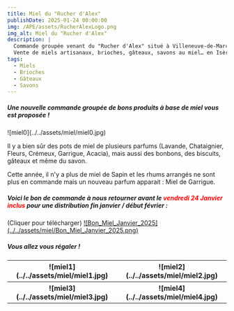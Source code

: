 ```yaml
---
title: Miel du "Rucher d'Alex"
publishDate: 2025-01-24 00:00:00
img: /APE/assets/RucherAlexLogo.png
img_alt: Miel du "Rucher d'Alex"
description: |
  Commande groupée venant du "Rucher d'Alex" situé à Villeneuve-de-Marc
  Vente de miels artisanaux, brioches, gâteaux, savons au miel… en Isère
tags:
  - Miels
  - Brioches
  - Gâteaux
  - Savons
---
```


<p>
<h5>Une nouvelle commande groupée de bons produits à base de miel vous est proposée !</h5>
</p>

<p>
  ![miel0](../../assets/miel/miel0.jpg)
</p>

<p>
Il y a bien sûr des pots de miel de plusieurs parfums (Lavande, Chataignier, Fleurs, Crémeux, Garrigue, Acacia), mais aussi des bonbons, des biscuits, gâteaux et même du savon.
</p>

<p>
Cette année, il n'y a plus de miel de Sapin et les rhums arrangés ne sont plus en commande mais un nouveau parfum apparait : Miel de Garrigue.
</p>

<p>
<h5>
Voici le bon de commande à nous retourner avant le <span style="color:red">vendredi 24 Janvier inclus</span>
pour une distribution fin janvier / début février :
</h5>
(Cliquer pour télécharger)
<a href='/APE/assets/Bon_Miel_Janvier_2025.pdf' target='_blank'>![Bon_Miel_Janvier_2025](../../assets/miel/Bon_Miel_Janvier_2025.png)</a>
</p>
<p>
<h5>Vous allez vous régaler !</h5>
</p>

<p>
<table>
    <tr >
        <th width='300'>
          ![miel1](../../assets/miel/miel1.jpg)
        </th>
        <th width='300'>
          ![miel2](../../assets/miel/miel2.jpg)
        </th>        
      </tr>
      <tr>
        <th width='300'>
          ![miel3](../../assets/miel/miel3.jpg)
        </th>
        <th width='300'>
          ![miel4](../../assets/miel/miel4.jpg)
        </th>
      </tr>
  </table>
</p>